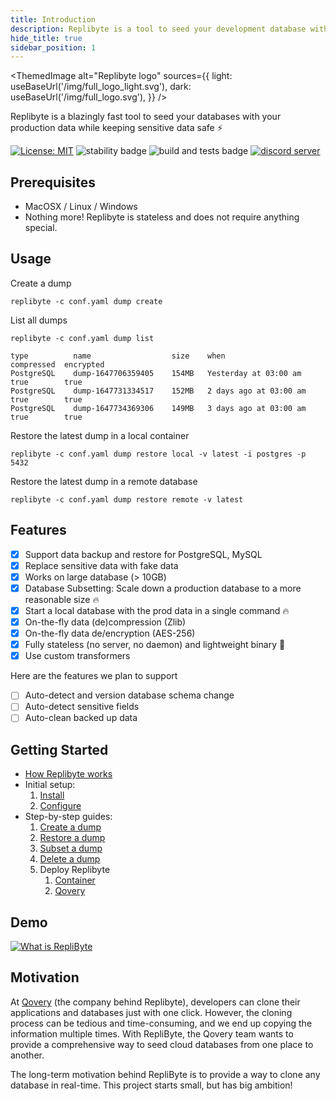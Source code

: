 ```yaml
---
title: Introduction
description: Replibyte is a tool to seed your development database with your production data while keeping sensitive data safe
hide_title: true
sidebar_position: 1
---
```



<ThemedImage
  alt="Replibyte logo"
  sources={{
    light: useBaseUrl('/img/full_logo_light.svg'),
    dark: useBaseUrl('/img/full_logo.svg'),
  }}
/>

Replibyte is a blazingly fast tool to seed your databases with your production data while keeping sensitive data safe ⚡️

[![License: MIT](https://img.shields.io/badge/License-MIT-yellow.svg)](https://opensource.org/licenses/MIT)
![stability badge](https://img.shields.io/badge/stability-stable-green.svg?style=flat-square)
![build and tests badge](https://github.com/Qovery/replibyte/actions/workflows/build-and-test.yml/badge.svg?style=flat-square)
[![discord server](https://img.shields.io/discord/688766934917185556?label=discord&style=flat-square)](https://discord.qovery.com)

## Prerequisites

- MacOSX / Linux / Windows
- Nothing more! Replibyte is stateless and does not require anything special.

## Usage

Create a dump

```shell
replibyte -c conf.yaml dump create
```

List all dumps

```shell
replibyte -c conf.yaml dump list

type          name                  size    when                    compressed  encrypted
PostgreSQL    dump-1647706359405    154MB   Yesterday at 03:00 am   true        true
PostgreSQL    dump-1647731334517    152MB   2 days ago at 03:00 am  true        true
PostgreSQL    dump-1647734369306    149MB   3 days ago at 03:00 am  true        true
```

Restore the latest dump in a local container

```shell
replibyte -c conf.yaml dump restore local -v latest -i postgres -p 5432
```

Restore the latest dump in a remote database

```shell
replibyte -c conf.yaml dump restore remote -v latest
```

## Features

- [x] Support data backup and restore for PostgreSQL, MySQL
- [x] Replace sensitive data with fake data
- [x] Works on large database (> 10GB)
- [x] Database Subsetting: Scale down a production database to a more reasonable size 🔥
- [x] Start a local database with the prod data in a single command 🔥
- [x] On-the-fly data (de)compression (Zlib)
- [x] On-the-fly data de/encryption (AES-256)
- [x] Fully stateless (no server, no daemon) and lightweight binary 🍃
- [x] Use custom transformers

Here are the features we plan to support

- [ ] Auto-detect and version database schema change
- [ ] Auto-detect sensitive fields
- [ ] Auto-clean backed up data

## Getting Started

* [How Replibyte works](/docs/how-replibyte-works)
* Initial setup:
  1. [Install](/docs/getting-started/installation)
  2. [Configure](/docs/getting-started/configuration)
* Step-by-step guides:
  1. [Create a dump](/docs/guides/create-a-dump)
  2. [Restore a dump](/docs/guides/restore-a-dump)
  3. [Subset a dump](/docs/guides/subset-a-dump)
  4. [Delete a dump](/docs/guides/delete-a-dump)
  5. Deploy Replibyte
      1. [Container](https://www.replibyte.com/docs/guides/deploy-replibyte/container)
      2. [Qovery](https://www.replibyte.com/docs/guides/deploy-replibyte/qovery)

## Demo

[![What is RepliByte](../../assets/video_.png)](https://www.youtube.com/watch?v=IKeLnZvECQw)

## Motivation

At [Qovery](https://www.qovery.com) (the company behind Replibyte), developers can clone their applications and databases just with one
click. However, the cloning process can be tedious and time-consuming, and we end up copying the information multiple times. With RepliByte,
the Qovery team wants to provide a comprehensive way to seed cloud databases from one place to another.

The long-term motivation behind RepliByte is to provide a way to clone any database in real-time. This project starts small, but has big
ambition!
